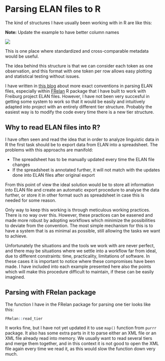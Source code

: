 # Parsing ELAN files to R

The kind of structures I have usually been working with in R are like this:

**Note:** Update the example to have better column names

![](./images/elan-R.png)

This is one place where standardized and cross-comparable metadata would be useful.

The idea behind this structure is that we can consider each token as one observation, and this format with one token per row allows easy plotting and statistical testing without issues.

I have written in [this blog](http://langdoc.github.io/2016-06-04-ELAN-to-R.html) about more exact conventions in parsing ELAN files, especially within [FRelan](https://github.com/langdoc/FRelan) R package that I have built to work with Freiburg project ELAN files. However, I have not been very succesful in getting some system to work so that it would be easily and intuitively adapted into project with an entirely different tier structure. Probably the easiest way is to modify the code every time there is a new tier structure.

## Why to read ELAN files into R?

I have often seen and read the idea that in order to analyze linguistic data in R the first task should be to export data from ELAN into a spreadsheet. The problems with this approachs are manifold:

- The spreadsheet has to be manually updated every time the ELAN file changes
- If the spreadsheet is annotated further, it will not match with the updates done into ELAN files after original export

From this point of view the ideal solution would be to store all information into ELAN file and create an automatic export procedure to analyse the data further, or store it in other format such as spreadsheet in case this is needed for some reason.

Only way to keep this working is through meticulous working practices. There is no way over this. However, these practices can be easened and made more robust by adopting workflows which minimize the possibilities to deviate from the convention. The most simple mechanism for this is to have a system that is as minimal as possible, still allowing the tasks we want to achieve.

Unfortunately the situations and the tools we work with are never perfect, and there may be situations where we settle into a workflow far from ideal, due to different constraints: time, practicality, limitations of software. In these cases it is important to notice where these compromises have been made. I have included into each example presented here also the points which will make this procedure difficult to maintain, if these can be easily imagined.

## Parsing with FRelan package

The function I have in the FRelan package for parsing one tier looks like this:

```r
FRelan::read_tier
```

It works fine, but I have not yet updated it to use `map()` function from `purrr` package. It also has some extra parts in it to parse either an XML file or an XML file already read into memory. We usually want to read several tiers and merge them together, and in this context it is not good to open the XML file again every time we read it, as this would slow the function down very much.